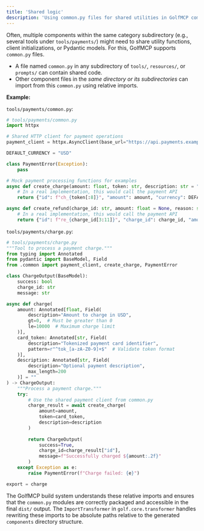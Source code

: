 ```yaml
---
title: 'Shared logic'
description: 'Using common.py files for shared utilities in GolfMCP components.'
---
```


Often, multiple components within the same category subdirectory (e.g., several tools under `tools/payments/`) might need to share utility functions, client initializations, or Pydantic models. For this, GolfMCP supports `common.py` files.

*   A file named `common.py` in any subdirectory of `tools/`, `resources/`, or `prompts/` can contain shared code.
*   Other component files in the *same directory or its subdirectories* can import from this `common.py` using relative imports.

**Example:**

`tools/payments/common.py`:
```python
# tools/payments/common.py
import httpx

# Shared HTTP client for payment operations
payment_client = httpx.AsyncClient(base_url="https://api.payments.example.com")

DEFAULT_CURRENCY = "USD"

class PaymentError(Exception):
    pass

# Mock payment processing functions for examples
async def create_charge(amount: float, token: str, description: str = "") -> dict:
    # In a real implementation, this would call the payment API
    return {"id": f"ch_{token[:8]}", "amount": amount, "currency": DEFAULT_CURRENCY}

async def create_refund(charge_id: str, amount: float = None, reason: str = "") -> dict:
    # In a real implementation, this would call the payment API
    return {"id": f"re_{charge_id[3:11]}", "charge_id": charge_id, "amount": amount}
```

`tools/payments/charge.py`:
```python
# tools/payments/charge.py
"""Tool to process a payment charge."""
from typing import Annotated
from pydantic import BaseModel, Field
from .common import payment_client, create_charge, PaymentError

class ChargeOutput(BaseModel):
    success: bool
    charge_id: str
    message: str

async def charge(
    amount: Annotated[float, Field(
        description="Amount to charge in USD",
        gt=0,  # Must be greater than 0
        le=10000  # Maximum charge limit
    )],
    card_token: Annotated[str, Field(
        description="Tokenized payment card identifier",
        pattern=r"^tok_[a-zA-Z0-9]+$"  # Validate token format
    )],
    description: Annotated[str, Field(
        description="Optional payment description",
        max_length=200
    )] = ""
) -> ChargeOutput:
    """Process a payment charge."""
    try:
        # Use the shared payment client from common.py
        charge_result = await create_charge(
            amount=amount,
            token=card_token,
            description=description
        )
        
        return ChargeOutput(
            success=True,
            charge_id=charge_result["id"],
            message=f"Successfully charged ${amount:.2f}"
        )
    except Exception as e:
        raise PaymentError(f"Charge failed: {e}")

export = charge
```

The GolfMCP build system understands these relative imports and ensures that the `common.py` modules are correctly packaged and accessible in the final `dist/` output. The `ImportTransformer` in `golf.core.transformer` handles rewriting these imports to be absolute paths relative to the generated `components` directory structure. 